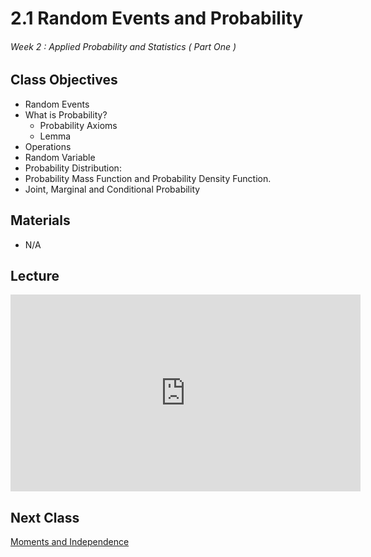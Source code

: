 # 2.1 Random Events and Probability

######  Week 2 : Applied Probability and Statistics ( Part One )

## Class Objectives

* Random Events
* What is Probability?
    * Probability Axioms
    * Lemma
* Operations
* Random Variable
* Probability Distribution:
* Probability Mass Function and Probability Density Function.
* Joint, Marginal and Conditional Probability


## Materials

* N/A

## Lecture

<iframe width="560" height="315" src="https://www.youtube.com/embed/95tUlXNx1jg" title="YouTube video player" frameborder="0" allow="accelerometer; autoplay; clipboard-write; encrypted-media; gyroscope; picture-in-picture; web-share" allowfullscreen></iframe>

## Next Class 

[Moments and Independence](../2/home.qmd)
